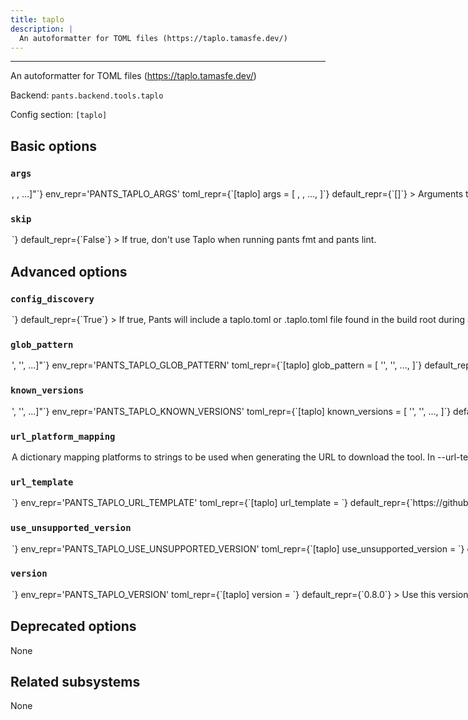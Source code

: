 ```yaml
---
title: taplo
description: |
  An autoformatter for TOML files (https://taplo.tamasfe.dev/)
---
```



---

An autoformatter for TOML files (https://taplo.tamasfe.dev/)

Backend: <span className="color--primary">`pants.backend.tools.taplo`</span>

Config section: <span className="color--primary">`[taplo]`</span>

<span className={styles.options}>

## Basic options

### `args`

<Option
  cli_repr={`--taplo-args="[<shell_str>, <shell_str>, ...]"`}
  env_repr='PANTS_TAPLO_ARGS'
  toml_repr={`[taplo]
args = [
    <shell_str>,
    <shell_str>,
    ...,
]`}
  default_repr={`[]`}
>

Arguments to pass directly to Taplo, e.g. `--taplo-args='--option=align_entries=false'`.

</Option>

### `skip`

<Option
  cli_repr={`--[no-]taplo-skip`}
  env_repr='PANTS_TAPLO_SKIP'
  toml_repr={`[taplo]
skip = <bool>`}
  default_repr={`False`}
>

If true, don&#x27;t use Taplo when running `pants fmt` and `pants lint`.

</Option>

## Advanced options

### `config_discovery`

<Option
  cli_repr={`--[no-]taplo-config-discovery`}
  env_repr='PANTS_TAPLO_CONFIG_DISCOVERY'
  toml_repr={`[taplo]
config_discovery = <bool>`}
  default_repr={`True`}
>

If true, Pants will include a `taplo.toml` or `.taplo.toml` file found in the build root during a run.

</Option>

### `glob_pattern`

<Option
  cli_repr={`--taplo-glob-pattern="['<str>', '<str>', ...]"`}
  env_repr='PANTS_TAPLO_GLOB_PATTERN'
  toml_repr={`[taplo]
glob_pattern = [
    '<str>',
    '<str>',
    ...,
]`}
  default_repr={`[\n  "**/*.toml",\n  "!.taplo.toml",\n  "!taplo.toml"\n]`}
>

A list of glob patterns of files to include/exclude in formatting relative to the build root. Leading exclamation points exclude an item from formatting.

Example:

```
["**/*.toml", "**/pyproject.toml", "!pyproject.toml"]
```

The default includes all files with a `.toml` extension recursively and excludes `.taplo.toml` or `taplo.toml` files in the build root.

</Option>

### `known_versions`

<Option
  cli_repr={`--taplo-known-versions="['<str>', '<str>', ...]"`}
  env_repr='PANTS_TAPLO_KNOWN_VERSIONS'
  toml_repr={`[taplo]
known_versions = [
    '<str>',
    '<str>',
    ...,
]`}
  default_repr={`[\n  "0.8.0|macos_arm64|79c1691c3c46be981fa0cec930ec9a6d6c4ffd27272d37d1885514ce59bd8ccf|3661689",\n  "0.8.0|macos_x86_64|a1917f1b9168cb4f7d579422dcdf9c733028d873963d8fa3a6f499e41719c502|3926263",\n  "0.8.0|linux_arm64|a6a94482f125c21090593f94cad23df099c4924f5b9620cda4a8653527c097a1|3995383",\n  "0.8.0|linux_x86_64|3703294fac37ca9a9f76308f9f98c3939ccb7588f8972acec68a48d7a10d8ee5|4123593"\n]`}
>

Known versions to verify downloads against.

Each element is a pipe-separated string of `version|platform|sha256|length` or
`version|platform|sha256|length|url_override`, where:

- `version` is the version string
- `platform` is one of `[linux_arm64,linux_x86_64,macos_arm64,macos_x86_64]`
- `sha256` is the 64-character hex representation of the expected sha256
  digest of the download file, as emitted by `shasum -a 256`
- `length` is the expected length of the download file in bytes, as emitted by
  `wc -c`
- (Optional) `url_override` is a specific url to use instead of the normally
  generated url for this version

E.g., `3.1.2|macos_x86_64|6d0f18cd84b918c7b3edd0203e75569e0c7caecb1367bbbe409b44e28514f5be|42813`.
and `3.1.2|macos_arm64 |aca5c1da0192e2fd46b7b55ab290a92c5f07309e7b0ebf4e45ba95731ae98291|50926|https://example.mac.org/bin/v3.1.2/mac-aarch64-v3.1.2.tgz`.

Values are space-stripped, so pipes can be indented for readability if necessary.

</Option>

### `url_platform_mapping`

<Option
  cli_repr={`--taplo-url-platform-mapping="{'key1': val1, 'key2': val2, ...}"`}
  env_repr='PANTS_TAPLO_URL_PLATFORM_MAPPING'
  toml_repr={`[taplo.url_platform_mapping]
key1 = val1
key2 = val2
...`}
  default_repr={`{\n  "linux_arm64": "linux-aarch64",\n  "linux_x86_64": "linux-x86_64",\n  "macos_arm64": "darwin-aarch64",\n  "macos_x86_64": "darwin-x86_64"\n}`}
>

A dictionary mapping platforms to strings to be used when generating the URL to download the tool.

In `--url-template`, anytime the `{platform}` string is used, Pants will determine the current platform, and substitute `{platform}` with the respective value from your dictionary.

For example, if you define `{"macos_x86_64": "apple-darwin", "linux_x86_64": "unknown-linux"}`, and run Pants on Linux with an intel architecture, then `{platform}` will be substituted in the `--url-template` option with `unknown-linux`.

</Option>

### `url_template`

<Option
  cli_repr={`--taplo-url-template=<str>`}
  env_repr='PANTS_TAPLO_URL_TEMPLATE'
  toml_repr={`[taplo]
url_template = <str>`}
  default_repr={`https://github.com/tamasfe/taplo/releases/download/{version}/taplo-{platform}.gz`}
>

URL to download the tool, either as a single binary file or a compressed file (e.g. zip file). You can change this to point to your own hosted file, e.g. to work with proxies or for access via the filesystem through a `file:$abspath` URL (e.g. `file:/this/is/absolute`, possibly by [templating the buildroot in a config file](https://www.pantsbuild.org/2.24/docs/using-pants/key-concepts/options#config-file-entries)).

Use `{version}` to have the value from `--version` substituted, and `{platform}` to have a value from `--url-platform-mapping` substituted in, depending on the current platform. For example, https://github.com/.../protoc-&#123;version&#125;-&#123;platform&#125;.zip.

</Option>

### `use_unsupported_version`

<Option
  cli_repr={`--taplo-use-unsupported-version=<UnsupportedVersionUsage>`}
  env_repr='PANTS_TAPLO_USE_UNSUPPORTED_VERSION'
  toml_repr={`[taplo]
use_unsupported_version = <UnsupportedVersionUsage>`}
  one_of='error, warning'
  default_repr={`error`}
>

What action to take in case the requested version of Taplo is not supported.

Supported Taplo versions: unspecified

</Option>

### `version`

<Option
  cli_repr={`--taplo-version=<str>`}
  env_repr='PANTS_TAPLO_VERSION'
  toml_repr={`[taplo]
version = <str>`}
  default_repr={`0.8.0`}
>

Use this version of Taplo.

</Option>

## Deprecated options

None

## Related subsystems

None

</span>
